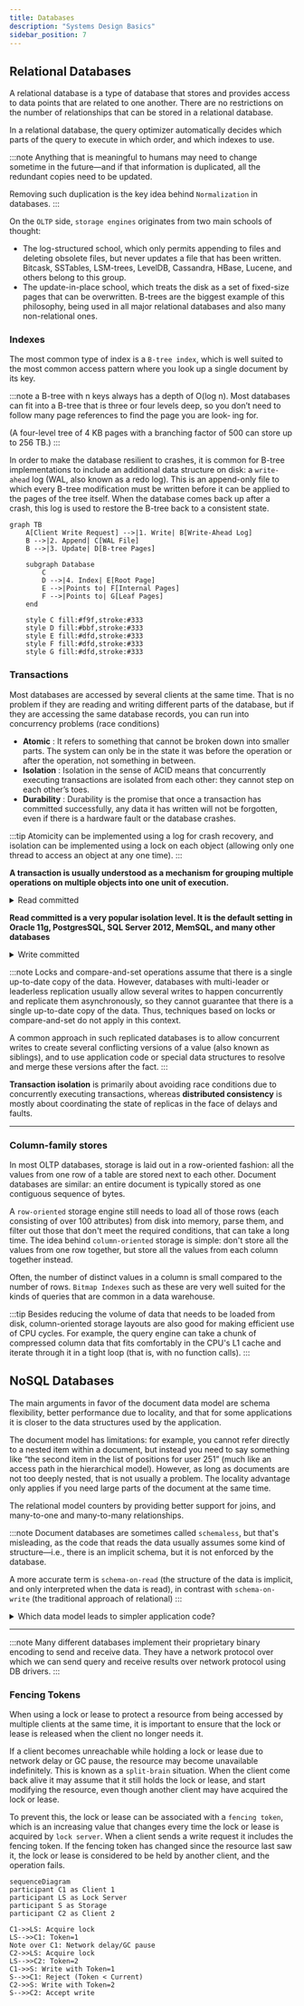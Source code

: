 ```yaml
---
title: Databases
description: "Systems Design Basics"
sidebar_position: 7
---
```


## Relational Databases
A relational database is a type of database that stores and provides access to data points that are related to one another.
There are no restrictions on the number of relationships that can be stored in a relational database.

In a relational database, the query optimizer automatically decides which parts of the query to execute in which order, and which indexes to use.

:::note
Anything that is meaningful to humans may need to change sometime in
the future—and if that information is duplicated, all the redundant copies need to be
updated.

Removing such duplication is the key idea behind `Normalization` in databases.
:::


On the `OLTP` side, `storage engines` originates from two main schools of thought:
- The log-structured school, which only permits appending to files and deleting
obsolete files, but never updates a file that has been written. Bitcask, SSTables,
LSM-trees, LevelDB, Cassandra, HBase, Lucene, and others belong to this group.
- The update-in-place school, which treats the disk as a set of fixed-size pages that
can be overwritten. B-trees are the biggest example of this philosophy, being used
in all major relational databases and also many non-relational ones.

### Indexes
The most common type of index is a `B-tree index`, which is well suited to the most common access pattern where you look up a single document by its key.

:::note
a B-tree with n keys always has a depth of O(log n).
Most databases can fit into a B-tree that is three or four levels deep, so you don’t need to follow many page references to find the page you are look‐
ing for.

(A four-level tree of 4 KB pages with a branching factor of 500 can store up to 256 TB.)
:::


In order to make the database resilient to crashes, it is common for B-tree implementations to include an additional data structure on disk:
a `write-ahead` log (WAL, also known as a redo log).
This is an append-only file to which every B-tree modification must be written before it can be applied to the pages of the tree itself.
When the database comes back up after a crash, this log is used to restore the B-tree back to a consistent state.

```mermaid
graph TB
    A[Client Write Request] -->|1. Write| B[Write-Ahead Log]
    B -->|2. Append| C[WAL File]
    B -->|3. Update| D[B-tree Pages]
    
    subgraph Database
        C
        D -->|4. Index| E[Root Page]
        E -->|Points to| F[Internal Pages]
        F -->|Points to| G[Leaf Pages]
    end
    
    style C fill:#f9f,stroke:#333
    style D fill:#bbf,stroke:#333
    style E fill:#dfd,stroke:#333
    style F fill:#dfd,stroke:#333 
    style G fill:#dfd,stroke:#333

```


### Transactions
Most databases are accessed by several clients at the same time. That is no problem if
they are reading and writing different parts of the database, but if they are accessing
the same database records, you can run into concurrency problems (race conditions)

- **Atomic** : It refers to something that cannot be broken down into smaller parts.
The system can only be in the state it was before the operation
or after the operation, not something in between.
- **Isolation** : Isolation in the sense of ACID means that concurrently executing transactions are
isolated from each other: they cannot step on each other’s toes.
- **Durability** : Durability is the promise that once a transaction has committed successfully,
any data it has written will not be forgotten, even if there is a hardware fault or the database crashes.

:::tip
Atomicity can be implemented using a log for crash recovery, and isolation can be implemented
using a lock on each object (allowing only one thread to access an object at any one time).
:::

**A transaction is usually understood as a mechanism for grouping multiple operations on multiple objects into one
unit of execution.**

<details>
    <summary>Read committed</summary>

Imagine a transaction has written some data to the database, but the transaction has not yet committed or aborted.
Can another transaction see that uncommitted data?
If yes, that is called a dirty read.
Transactions running at the read committed isolation level must prevent dirty reads.
This means that any writes by a transaction only become visible to others when that
transaction commits
</details>

**Read committed is a very popular isolation level.
It is the default setting in Oracle 11g, PostgresSQL, SQL Server 2012, MemSQL, and many other databases**

<details>
    <summary>Write committed</summary>

Image two clients are trying to update the same data, one is part of a transaction, and the other is not.
If the non-transactional client overwrites the uncommited data of the transactional client, that is called a dirty write.
Most commonly, databases prevent dirty writes by using row-level locks: when a transaction wants to modify a
particular object (row or document), it must first acquire a lock on that object.
It must then hold that lock until the transaction is committed or aborted.
Only one transaction can hold the lock for any given object; if another transaction wants to write to the same object,
it must wait until the first transaction is committed or aborted before it can acquire the lock and continue
</details>



:::note
Locks and compare-and-set operations assume that there is a single up-to-date copy of the data.
However, databases with multi-leader or leaderless replication usually allow several writes to happen concurrently and replicate them asynchronously,
so they cannot guarantee that there is a single up-to-date copy of the data.
Thus, techniques based on locks or compare-and-set do not apply in this context.

A common approach in such replicated databases is to allow concurrent writes to create several conflicting versions of
a value (also known as siblings), and to use application code or special data structures to resolve and merge
these versions after the fact.
:::


**Transaction isolation** is primarily about avoiding race conditions due to concurrently executing transactions,
whereas **distributed consistency** is mostly about coordinating the state of replicas in the face of delays and faults.

---

### Column-family stores
In most OLTP databases, storage is laid out in a row-oriented fashion: all the values
from one row of a table are stored next to each other. Document databases are similar: an entire document is
typically stored as one contiguous sequence of bytes.

A `row-oriented` storage engine still needs to load all of those rows (each consisting of over 100 attributes) from
disk into memory, parse them, and filter out those that don't meet the required conditions, that can take a long time.
The idea behind `column-oriented` storage is simple: don't store all the values from one row together, but store all the values from each column together instead.


Often, the number of distinct values in a column is small compared to the number of rows.
`Bitmap Indexes` such as these are very well suited for the kinds of queries that are common in a data warehouse.


:::tip
Besides reducing the volume of data that needs to be loaded from disk, column-oriented storage layouts are also good
for making efficient use of CPU cycles. For example, the query engine can take a chunk of compressed column data that fits
comfortably in the CPU's L1 cache and iterate through it in a tight loop (that is, with no function calls).
:::

## NoSQL Databases
The main arguments in favor of the document data model are schema flexibility, better performance due to locality, and that for some applications it is closer to the data
structures used by the application.

The document model has limitations: for example, you cannot refer directly to a nested item within a document, but instead you need to say something like “the second item in the list of positions for user 251” (much like an access path in the hierarchical model).
 However, as long as documents are not too deeply nested, that is not usually a problem.
The locality advantage only applies if you need large parts of the document at the same time.

The relational model counters by providing better support for joins, and many-to-one and many-to-many relationships.

:::note
Document databases are sometimes called `schemaless`, but that's misleading, as the
code that reads the data usually assumes some kind of structure—i.e., there is an
implicit schema, but it is not enforced by the database.

A more accurate term is `schema-on-read` (the structure of the data is implicit, and only interpreted when the
data is read), in contrast with `schema-on-write` (the traditional approach of relational)
:::

<details>
    <summary>Which data model leads to simpler application code?</summary>

    If the data in your application has a document-like structure (i.e., a tree of one-to many relationships, where
    typically the entire tree is loaded at once), then it's probably a good idea to use a document model.

    The poor support for joins in document databases may or may not be a problem,
    depending on the application.
</details>

---

:::note
Many different databases implement their proprietary binary encoding to send and receive data. They have a network
protocol over which we can send query and receive results over network protocol using DB drivers.
:::


### Fencing Tokens
When using a lock or lease to protect a resource from being accessed by multiple clients at the same time, it is
important to ensure that the lock or lease is released when the client no longer needs it.

If a client becomes unreachable while holding a lock or lease due to network delay or GC pause,
the resource may become unavailable
indefinitely. This is known as a `split-brain` situation. When the client come back alive it may assume that it still
holds the lock or lease, and start modifying the resource, even though another client may have acquired the lock or lease.

To prevent this, the lock or lease can be associated with a `fencing token`, which is an increasing value that changes
every time the lock or lease is acquired by `lock server`. When a client sends a write request it includes the
fencing token. If the fencing token has changed since the resource last saw it,
the lock or lease is considered to be held by another client, and the operation fails.

```mermaid
sequenceDiagram
participant C1 as Client 1
participant LS as Lock Server
participant S as Storage
participant C2 as Client 2

C1->>LS: Acquire lock
LS-->>C1: Token=1
Note over C1: Network delay/GC pause
C2->>LS: Acquire lock
LS-->>C2: Token=2
C1->>S: Write with Token=1
S-->>C1: Reject (Token < Current)
C2->>S: Write with Token=2
S-->>C2: Accept write
```
